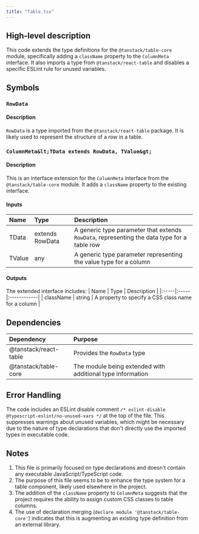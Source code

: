 ```yaml
---
title: "Table.tsx"
---
```


## High-level description
This code extends the type definitions for the `@tanstack/table-core` module, specifically adding a `className` property to the `ColumnMeta` interface. It also imports a type from `@tanstack/react-table` and disables a specific ESLint rule for unused variables.

## Symbols

### `RowData`
#### Description
`RowData` is a type imported from the `@tanstack/react-table` package. It is likely used to represent the structure of a row in a table.

### `ColumnMeta&lt;TData extends RowData, TValue&gt;`
#### Description
This is an interface extension for the `ColumnMeta` interface from the `@tanstack/table-core` module. It adds a `className` property to the existing interface.

#### Inputs
| Name | Type | Description |
|:-----|:-----|:------------|
| TData | extends RowData | A generic type parameter that extends `RowData`, representing the data type for a table row |
| TValue | any | A generic type parameter representing the value type for a column |

#### Outputs
The extended interface includes:
| Name | Type | Description |
|:-----|:-----|:------------|
| className | string | A property to specify a CSS class name for a column |

## Dependencies
| Dependency | Purpose |
|:-----------|:--------|
| @tanstack/react-table | Provides the `RowData` type |
| @tanstack/table-core | The module being extended with additional type information |

## Error Handling
The code includes an ESLint disable comment `/* eslint-disable @typescript-eslint/no-unused-vars */` at the top of the file. This suppresses warnings about unused variables, which might be necessary due to the nature of type declarations that don't directly use the imported types in executable code.

## Notes
1. This file is primarily focused on type declarations and doesn't contain any executable JavaScript/TypeScript code.
2. The purpose of this file seems to be to enhance the type system for a table component, likely used elsewhere in the project.
3. The addition of the `className` property to `ColumnMeta` suggests that the project requires the ability to assign custom CSS classes to table columns.
4. The use of declaration merging (`declare module '@tanstack/table-core'`) indicates that this is augmenting an existing type definition from an external library.